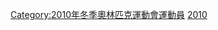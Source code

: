 {{commonscat|2010 Winter Olympics medal winners}}

[[Category:2010年冬季奧林匹克運動會運動員|Category:2010年冬季奧林匹克運動會運動員]]
[[Category:各年冬季奥林匹克运动会奖牌得主|2010]]